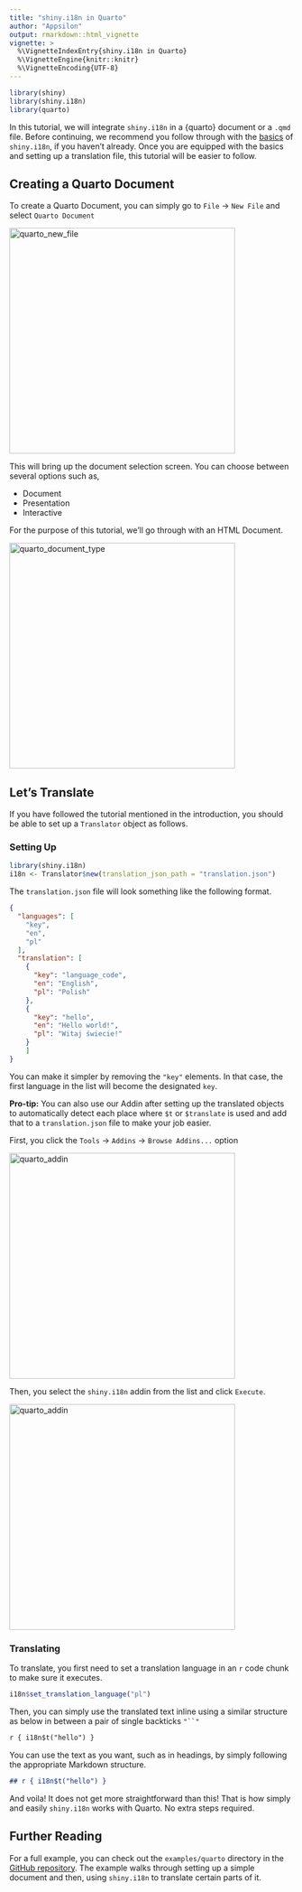 ```yaml
---
title: "shiny.i18n in Quarto"
author: "Appsilon"
output: rmarkdown::html_vignette
vignette: >
  %\VignetteIndexEntry{shiny.i18n in Quarto}
  %\VignetteEngine{knitr::knitr}
  %\VignetteEncoding{UTF-8}
---
```


```r
library(shiny)
library(shiny.i18n)
library(quarto)
```

In this tutorial, we will integrate `shiny.i18n` in a {quarto} document or a `.qmd` file. Before continuing, we recommend you follow through with the [basics](https://appsilon.github.io/shiny.i18n/articles/basics.html) of `shiny.i18n`, if you haven't already. Once you are equipped with the basics and setting up a translation file, this tutorial will be easier to follow.

## Creating a Quarto Document

To create a Quarto Document, you can simply go to `File` -> `New File` and select `Quarto Document`

<img src="images/quarto/quarto_1_new_file.png" alt="quarto_new_file" width="400"/>

This will bring up the document selection screen. You can choose between several options such as,

- Document
- Presentation
- Interactive

For the purpose of this tutorial, we'll go through with an HTML Document.

<img src="images/quarto/quarto_2_document_type.png" alt="quarto_document_type" width="400"/>

## Let's Translate

If you have followed the tutorial mentioned in the introduction, you should be able to set up a `Translator` object as follows.

### Setting Up

```r
library(shiny.i18n)
i18n <- Translator$new(translation_json_path = "translation.json")
```

The `translation.json` file will look something like the following format.

```json
{
  "languages": [
    "key",
    "en",
    "pl"
  ],
  "translation": [
    {
      "key": "language_code",
      "en": "English",
      "pl": "Polish"
    },
    {
      "key": "hello",
      "en": "Hello world!",
      "pl": "Witaj świecie!"
    }
    ]
}
```

You can make it simpler by removing the `"key"` elements. In that case, the first language in the list will become the designated `key`.

**Pro-tip:** You can also use our Addin after setting up the translated objects to automatically detect each place where `$t` or `$translate` is used and add that to a `translation.json` file to make your job easier.

First, you click the `Tools` -> `Addins` -> `Browse Addins...` option

<img src="images/quarto/quarto_3_addin.png" alt="quarto_addin" width="400"/>

Then, you select the `shiny.i18n` addin from the list and click `Execute`.

<img src="images/quarto/quarto_4_select_addin.png" alt="quarto_addin" width="400"/>

### Translating

To translate, you first need to set a translation language in an `r` code chunk to make sure it executes.

```r
i18n$set_translation_language("pl")
```

Then, you can simply use the translated text inline using a similar structure as below in between a pair of single backticks `"``"`

```md
r { i18n$t("hello") }
```

You can use the text as you want, such as in headings, by simply following the appropriate Markdown structure.

```md
## r { i18n$t("hello") }
```

And voila! It does not get more straightforward than this! That is how simply and easily `shiny.i18n` works with Quarto. No extra steps required.

## Further Reading

For a full example, you can check out the `examples/quarto` directory in the [GitHub repository](https://github.com/Appsilon/shiny.i18n/tree/master/examples/quarto). The example walks through setting up a simple document and then, using `shiny.i18n` to translate certain parts of it.

